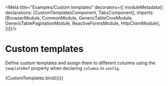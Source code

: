 

<Meta title="Examples/Custom templates" decorators={[
  moduleMetadata({
    declarations: [CustomTemplatesComponent, TabsComponent],
    imports: [BrowserModule, CommonModule, GenericTableCoreModule, GenericTablePaginationModule, ReactiveFormsModule, HttpClientModule],
  })]}/>



# Custom templates

Define custom templates and assign them to different columns using the `templateRef` property when declaring `columns` in `config`.

<Story name="Custom templates">
  {CustomTemplates.bind({})}
</Story>
